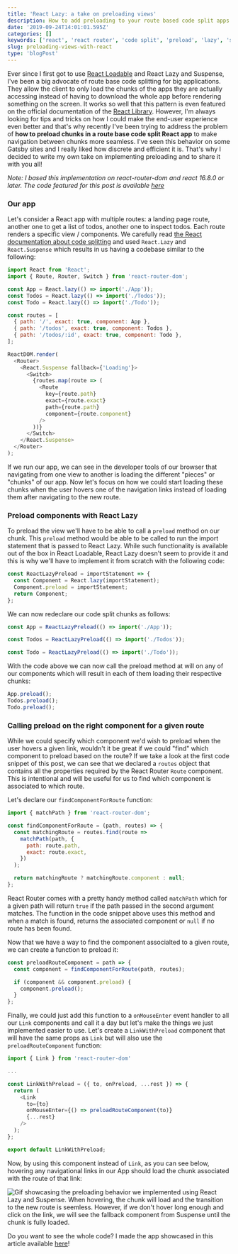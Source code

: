 ```yaml
---
title: 'React Lazy: a take on preloading views'
description: How to add preloading to your route based code split apps
date: '2019-09-24T14:01:01.595Z'
categories: []
keywords: ['react', 'react router', 'code split', 'preload', 'lazy', 'suspense']
slug: preloading-views-with-react
type: 'blogPost'
---
```


Ever since I first got to use [React Loadable](https://github.com/jamiebuilds/react-loadable) and React Lazy and Suspense, I've been a big advocate of route base code splitting for big applications. They allow the client to only load the chunks of the apps they are actually accessing instead of having to download the whole app before rendering something on the screen.
It works so well that this pattern is even featured on the official documentation of the [React Library](https://reactjs.org/docs/code-splitting.html#route-based-code-splitting).
However, I'm always looking for tips and tricks on how I could make the end-user experience even better and that's why recently I've been trying to address the problem of **how to preload chunks in a route base code split React app** to make navigation between chunks more seamless. I've seen this behavior on some Gatsby sites and I really liked how discrete and efficient it is. That's why I decided to write my own take on implementing preloading and to share it with you all!

_Note: I based this implementation on react-router-dom and react 16.8.0 or later. The code featured for this post is available [here](https://github.com/MaximeHeckel/react-lazy-preloading)_

### Our app

Let's consider a React app with multiple routes: a landing page route, another one to get a list of todos, another one to inspect todos. Each route renders a specific view / components. We carefully read [the React documentation about code splitting](https://reactjs.org/docs/code-splitting.html) and used `React.Lazy` and `React.Suspense` which results in us having a codebase similar to the following:

```javascript {4-6,8-12,16} title=Sample route based code split app root
import React from 'React';
import { Route, Router, Switch } from 'react-router-dom';

const App = React.lazy(() => import('./App'));
const Todos = React.lazy(() => import('./Todos'));
const Todo = React.lazy(() => import('./Todo'));

const routes = [
  { path: '/', exact: true, component: App },
  { path: '/todos', exact: true, component: Todos },
  { path: '/todos/:id', exact: true, component: Todo },
];

ReactDOM.render(
  <Router>
    <React.Suspense fallback={'Loading'}>
      <Switch>
        {routes.map(route => (
          <Route
            key={route.path}
            exact={route.exact}
            path={route.path}
            component={route.component}
          />
        ))}
      </Switch>
    </React.Suspense>
  </Router>
);
```

If we run our app, we can see in the developer tools of our browser that navigating from one view to another is loading the different "pieces" or "chunks" of our app. Now let's focus on how we could start loading these chunks when the user hovers one of the navigation links instead of loading them after navigating to the new route.

### Preload components with React Lazy

To preload the view we'll have to be able to call a `preload` method on our chunk. This `preload` method would be able to be called to run the import statement that is passed to React Lazy.
While such functionality is available out of the box in React Loadable, React Lazy doesn't seem to provide it and this is why we'll have to implement it from scratch with the following code:

```javascript {3} title=Implementation of ReactLazyPreload
const ReactLazyPreload = importStatement => {
  const Component = React.lazy(importStatement);
  Component.preload = importStatement;
  return Component;
};
```

We can now redeclare our code split chunks as follows:

```javascript title=Examples of usage of ReactLazyPreload
const App = ReactLazyPreload(() => import('./App'));

const Todos = ReactLazyPreload(() => import('./Todos'));

const Todo = ReactLazyPreload(() => import('./Todo'));
```

With the code above we can now call the preload method at will on any of our components which will result in each of them loading their respective chunks:

```javascript title=Calling "preload" on our components
App.preload();
Todos.preload();
Todo.preload();
```

### Calling preload on the right component for a given route

While we could specify which component we'd wish to preload when the user hovers a given link, wouldn't it be great if we could "find" which component to preload based on the route?
If we take a look at the first code snippet of this post, we can see that we declared a `routes` object that contains all the properties required by the React Router `Route` component. This is intentional and will be useful for us to find which component is associated to which route.

Let's declare our `findComponentForRoute` function:

```javascript title=Implementation of findComponentForRoute
import { matchPath } from 'react-router-dom';

const findComponentForRoute = (path, routes) => {
  const matchingRoute = routes.find(route =>
    matchPath(path, {
      path: route.path,
      exact: route.exact,
    })
  );

  return matchingRoute ? matchingRoute.component : null;
};
```

React Router comes with a pretty handy method called `matchPath` which for a given path will return `true` if the path passed in the second argument matches. The function in the code snippet above uses this method and when a match is found, returns the associated component or `null` if no route has been found.

Now that we have a way to find the component associalted to a given route, we can create a function to preload it:

```javascript {4-6} title=Implementation of preloadRouteComponent
const preloadRouteComponent = path => {
  const component = findComponentForRoute(path, routes);

  if (component && component.preload) {
    component.preload();
  }
};
```

Finally, we could just add this function to a `onMouseEnter` event handler to all our `Link` components and call it a day but let's make the things we just implemented easier to use. Let's create a `LinkWithPreload` component that will have the same props as `Link` but will also use the `preloadRouteComponent` function:

```javascript {9} title=LinkWithPreload component
import { Link } from 'react-router-dom'

...

const LinkWithPreload = ({ to, onPreload, ...rest }) => {
  return (
    <Link
      to={to}
      onMouseEnter={() => preloadRouteComponent(to)}
      {...rest}
    />
  );
};

export default LinkWithPreload;
```

Now, by using this component instead of `Link`, as you can see below, hovering any navigational links in our App should load the chunk associated with the route of that link:

![Gif showcasing the preloading behavior we implemented using React Lazy and Suspense. When hovering, the chunk will load and the transition to the new route is seemless. However, if we don't hover long enough and click on the link, we will see the fallback component from Suspense until the chunk is fully loaded.](img/react-lazy-suspense-preloading.gif)

Do you want to see the whole code? I made the app showcased in this article available [here](https://github.com/MaximeHeckel/react-lazy-preloading)!
